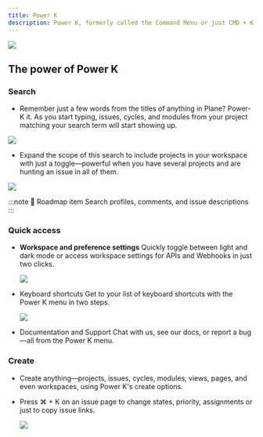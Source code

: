 ```yaml
---
title: Power K
description: Power K, formerly called the Command Menu or just CMD + K, is a list of shortcuts to actions you can take in Plane. It is your quick, keyboard-first, Plane navigator that offers several wishlist accessways to Plane’s destinations.
---
```


![](/img/power-k/power-k1.png)

## The power of Power K

### Search
 - Remember just a few words from the titles of anything in Plane? Power-K it. As you start typing, issues, cycles, and modules from your project matching your search term will start showing up.
 
 ![](/img/power-k/power-k2.png)

 - Expand the scope of this search to include projects in your workspace with just a toggle—powerful when you have several projects and are hunting an issue in all of them.

![](/img/power-k/power-k3.png)

:::note
  🎯
  Roadmap item
  Search profiles, comments, and issue descriptions
:::

### Quick access
 - **Workspace and preference settings**
     Quickly toggle between light and dark mode or access workspace settings for APIs and Webhooks in just two clicks.

   ![](/img/power-k/power-k4.png)

 - Keyboard shortcuts
   Get to your list of keyboard shortcuts with the Power K menu in two steps.

   ![](/img/power-k/power-k5.png)

 - Documentation and Support
   Chat with us, see our docs, or report a bug—all from the Power K menu.

### Create

 - Create anything—projects, issues, cycles, modules, views, pages, and even workspaces, using Power K's create options.
   
 - Press ⌘ + K on an issue page to change states, priority, assignments or just to copy issue links.

   ![](/img/power-k/power-k6.png)


